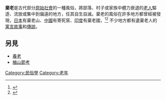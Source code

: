{{expand|time=2016-11-14T13:10:27+00:00}}
'''棄老'''是古代部分[[原始社會|原始社會]]的一種風俗，將部落、村子或家族中體力衰退的[[老人|老人]]驅逐、流放或集中到偏遠的地方，任其自生自滅。棄老的風俗在許多地方都曾經被發現，[[日本|日本]]有棄老山、[[中國|中國]]有寄死窯、[[印度|印度]]有棄老國，<ref>{{cite news|title=消逝於歷史長河中的「寄死窯」|url=https://kknews.cc/culture/nrp283.html|publisher=每日頭條|date=2016-08-23|accessdate=2016-11-14}}</ref><ref>{{cite web|title=佛典故事 ─ 棄老國|url=http://www.ctworld.org.tw/sutra_stories/story601-800/story619.htm|publisher=中台世界|accessdate=2016-11-14|archive-date=2016-01-02|archive-url=https://web.archive.org/web/20160102185716/http://www.ctworld.org.tw/sutra_stories/story601-800/story619.htm|dead-url=no}}</ref> 不少地方都有遺棄老人的[[寓言|寓言]][[故事|故事]]和[[傳說|傳說]]。

==另見==
* [[養老|養老]]
* [[楢山節考|楢山節考]]

{{culture-stub}}

[[Category:民俗學|Category:民俗學]]
[[Category:老年|Category:老年]]